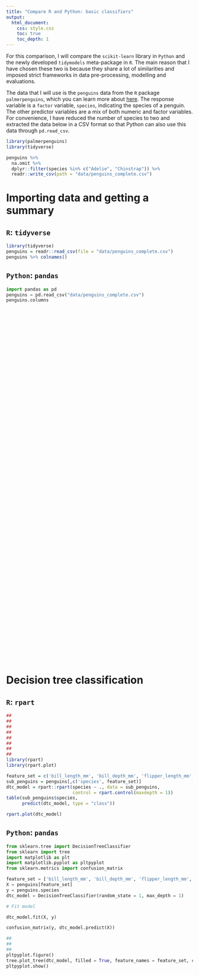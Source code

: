 ```yaml
---
title: "Compare R and Python: basic classifiers"
output: 
  html_document:
    css: style.css
    toc: true
    toc_depth: 1
---
```


For this comparison, I will compare the `scikit-learn` library in `Python` and the newly developed `tidymodels` meta-package in `R`. The main reason that I have chosen these two is because they share a lot of similarities and imposed strict frameworks in data pre-processing, modelling and evaluations.

The data that I will use is the `penguins` data from the `R` package `palmerpenguins`, which you can learn more about [here](https://allisonhorst.github.io/palmerpenguins/articles/intro.html). The response variable is a `factor` variable, `species`, indicating the species of a penguin. The other predictor variables are a mix of both numeric and factor variables. For convenience, I have reduced the number of species to two and extracted the data below in a CSV format so that Python can also use this data through `pd.read_csv`.

```r
library(palmerpenguins)
library(tidyverse)

penguins %>% 
  na.omit %>% 
  dplyr::filter(species %in% c("Adelie", "Chinstrap")) %>% 
  readr::write_csv(path = "data/penguins_complete.csv")
```

# Importing data and getting a summary

::: {.left}
## `R`: `tidyverse`

```r
library(tidyverse)
penguins = readr::read_csv(file = "data/penguins_complete.csv")
penguins %>% colnames()
```
:::

::: {.right}
## `Python`: `pandas`

```python
import pandas as pd
penguins = pd.read_csv("data/penguins_complete.csv")
penguins.columns
```
:::

::: {style="margin-bottom:1000px;"}
:::

# Decision tree classification

::: {.left}
## `R`: `rpart`

```r
##
##
##
##
##
##
##
##
library(rpart)
library(rpart.plot)

feature_set = c('bill_length_mm', 'bill_depth_mm', 'flipper_length_mm', 'body_mass_g')
sub_penguins = penguins[,c('species', feature_set)]
dtc_model = rpart::rpart(species ~ ., data = sub_penguins,
                         control = rpart.control(maxdepth = 1))
table(sub_penguins$species, 
      predict(dtc_model, type = "class"))

rpart.plot(dtc_model)
```
:::

::: {.right}
## `Python`: `pandas`

```python
from sklearn.tree import DecisionTreeClassifier
from sklearn import tree
import matplotlib as plt
import matplotlib.pyplot as pltpyplot
from sklearn.metrics import confusion_matrix

feature_set = ['bill_length_mm', 'bill_depth_mm', 'flipper_length_mm', 'body_mass_g']
X = penguins[feature_set]
y = penguins.species
dtc_model = DecisionTreeClassifier(random_state = 1, max_depth = 1)

# Fit model

dtc_model.fit(X, y)

confusion_matrix(y, dtc_model.predict(X))
```

```python
##
##
##
pltpyplot.figure()
tree.plot_tree(dtc_model, filled = True, feature_names = feature_set, class_names = list(set(list(penguins.species))))
pltpyplot.show()
```
:::

::: {style="margin-bottom:1500px;"}
:::

## Some alternatives

`R` benefits greatly from contributions from the community and there are mamy ways of performing the task albeit with improvements over the standard solution, often with a slightly more considerations for the user experience. `treeheatr` is a good example of this. It improves on the tree diagram and uses an additional heatmap for visualisation while keeping the API simple.

```r
library(treeheatr)

heat_tree(sub_penguins, target_lab = 'species')
```

# Splitting data into train-test sets

::: {.left}
## `R`: `rpart`
:::

::: {.right}
## `Python`

```python
from sklearn.model_selection import train_test_split

train_X, test_X, train_y, test_y = train_test_split(X, y, random_state = 0)

dtc_train_model = DecisionTreeClassifier(random_state = 1, max_depth = 2)
dtc_train_model = dtc_train_model.fit(train_X, train_y)
dtc_predictions = dtc_train_model.predict(test_X)
```

```python
from sklearn.metrics import classification_report

cr = classification_report(
y_true = test_y, 
y_pred = dtc_predictions)

print(cr)
```
:::

# ROC curve

::: {.left}
## `R`: `rpart`
:::

::: {.right}
## `Python`

```python
from sklearn.metrics import roc_curve
y_pred_prob = dtc_train_model.predict_proba(test_X)[:,1]
fpr, tpr, thresholds = roc_curve(test_y, y_pred_prob, pos_label = "Chinstrap")

# Plot ROC curve
pltpyplot.close()
pltpyplot.plot([0, 1], [0, 1], 'k--')
pltpyplot.plot(fpr, tpr)
pltpyplot.xlabel('False Positive Rate')
pltpyplot.ylabel('True Positive Rate')
pltpyplot.title('ROC Curve')
pltpyplot.show()
```
:::

# k-fold cross-validation

## Python

::: {.right}
```python
from sklearn.model_selection import RepeatedKFold
from sklearn.model_selection import cross_val_score
from sklearn.metrics import f1_score, make_scorer
import numpy as np

cv = RepeatedKFold(n_splits = 5, n_repeats = 20, random_state = 1)
dtc_train_model = DecisionTreeClassifier(random_state = 1, max_depth = 2)
scorer = make_scorer(f1_score, pos_label = 'Adelie')

scores = cross_val_score(estimator = dtc_train_model, X = train_X, y = train_y, scoring = scorer, cv = cv) ## n_jobs = -1 can be used for parallelisation

print("F1 statistics, mean (sd): " + str(np.round(np.mean(scores), 4)) + "(" + str(np.round(np.std(scores), 4)) + ")")
```
:::
